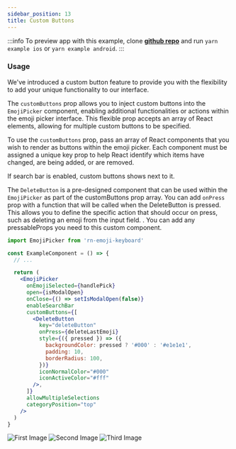 ```yaml
---
sidebar_position: 13
title: Custom Buttons
---
```



:::info
To preview app with this example, clone [**github repo**](https://github.com/TheWidlarzGroup/rn-emoji-keyboard.git) and run `yarn example ios` or `yarn example android`.
:::

### Usage

We've introduced a custom button feature to provide you with the flexibility to add your unique functionality to our interface.

The `customButtons` prop allows you to inject custom buttons into the `EmojiPicker` component, enabling additional functionalities or actions within the emoji picker interface. This flexible prop accepts an array of React elements, allowing for multiple custom buttons to be specified.

To use the `customButtons` prop, pass an array of React components that you wish to render as buttons within the emoji picker. Each component must be assigned a unique key prop to help React identify which items have changed, are being added, or are removed.

If search bar is enabled, custom buttons shows next to it.

The `DeleteButton` is a pre-designed component that can be used within the `EmojiPicker` as part of the customButtons prop array. You can add `onPress` prop with a function that will be called when the DeleteButton is pressed. This allows you to define the specific action that should occur on press, such as deleting an emoji from the input field.
. You can add any pressableProps you need to this custom component.

```jsx
import EmojiPicker from 'rn-emoji-keyboard'

const ExampleComponent = () => {
  // ...

  return (
    <EmojiPicker
      onEmojiSelected={handlePick}
      open={isModalOpen}
      onClose={() => setIsModalOpen(false)}
      enableSearchBar
      customButtons={[
        <DeleteButton
          key="deleteButton"
          onPress={deleteLastEmoji}
          style={({ pressed }) => ({
            backgroundColor: pressed ? '#000' : '#e1e1e1',
            padding: 10,
            borderRadius: 100,
          })}
          iconNormalColor="#000"
          iconActiveColor="#fff"
        />,
      ]}
      allowMultipleSelections
      categoryPosition="top"
    />
  )
}
```

<div className="gallery">
  <img src={preview1} alt="First Image" />
  <img src={preview2} alt="Second Image" />
  <img src={preview3} alt="Third Image" />
</div>

